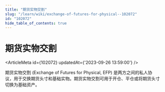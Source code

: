 ```yaml
---
title: "期货实物交割"
slug: "/learn/wiki/exchange-of-futures-for-physical--102072"
id: "102072"
hide_table_of_contents: true
---
```



# 期货实物交割

<ArticleMeta id={102072} updatedAt={'2023-09-26 13:59:00'} />
<div className='border-solid border-b border-t-0 my-4 border-[var(--ifm-color-gray-300)]' />

期货实物交割 (Exchange of Futures for Physical, EFP) 是两方之间的私人协议，用于交换期货头寸和基础实物。期货实物交割可用于开仓、平仓或将期货头寸切换为基础资产。
